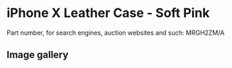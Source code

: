 
# iPhone X Leather Case - Soft Pink

Part number, for search engines, auction websites and such: MRGH2ZM/A

## Image gallery

<div style={{ width: "768px" }}>
  <GalleryComponent
    images={[
      {
        original: "/everysource/MRGH2.webp",
        thumbnail: "/everypreview/MRGH2.webp",
      },
      {
        original: "/everysource/MRGH2_AV1_SILVER.webp",
        thumbnail: "/everypreview/MRGH2_AV1_SILVER.webp",
      },
      {
        original: "/everysource/MRGH2_AV1_SPACE_GRAY.webp",
        thumbnail: "/everypreview/MRGH2_AV1_SPACE_GRAY.webp",
      },
      {
        original: "/everysource/MRGH2_AV2.webp",
        thumbnail: "/everypreview/MRGH2_AV2.webp",
      }
    ]}
  />
</div>